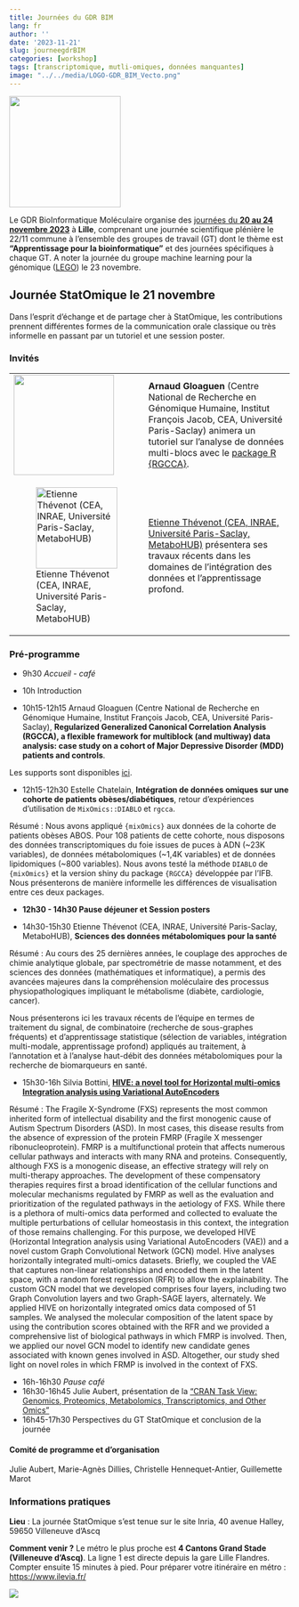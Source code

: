 ```yaml
---
title: Journées du GDR BIM
lang: fr
author: ''
date: '2023-11-21'
slug: journeegdrBIM
categories: [workshop]
tags: [transcriptomique, mutli-omiques, données manquantes]
image: "../../media/LOGO-GDR_BIM_Vecto.png"
---
```


<img src="../../../../media/LOGO-GDR_BIM_Vecto.png" width="200"/>

Le GDR BioInformatique Moléculaire organise des [journées du **20 au 24 novembre 2023**](https://www.gdr-bim.cnrs.fr/journees-du-gdr-bim-2023/) à **Lille**, comprenant une journée scientifique plénière le 22/11 commune à l'ensemble des groupes de travail (GT) dont le thème est **"Apprentissage pour la bioinformatique"** et des journées spécifiques à chaque GT. A noter la journée du groupe machine learning pour la génomique ([LEGO](https://gt-lego.cnrs.fr/)) le 23 novembre.

## Journée StatOmique le 21 novembre

Dans l'esprit d'échange et de partage cher à StatOmique, les contributions prennent différentes formes de la communication orale classique ou très informelle en passant par un tutoriel et une session poster.

### Invités

+---------------------------------------------------------------------------------------------------------------------------+----------------------------------------------------------------------------------------------------------------------------------------------------------------------------------------------------------------------------------------------------------------+
| ![](/media/2023-gdrBiM/arnaudgloaguen.png){fig-align="left" width="180"}                                                  | **Arnaud Gloaguen** (Centre National de Recherche en Génomique Humaine, Institut François Jacob, CEA, Université Paris-Saclay) animera un tutoriel sur l'analyse de données multi-blocs avec le [package R {RGCCA}](https://cran.r-project.org/package=RGCCA). |
+---------------------------------------------------------------------------------------------------------------------------+----------------------------------------------------------------------------------------------------------------------------------------------------------------------------------------------------------------------------------------------------------------+
| ![Etienne Thévenot (CEA, INRAE, Université Paris-Saclay, MetaboHUB)](/media/2023-gdrBiM/etiennethevenot.png){width="146"} | [Etienne Thévenot (CEA, INRAE, Université Paris-Saclay, MetaboHUB)](https://odisce.github.io/index.html) présentera ses travaux récents dans les domaines de l'intégration des données et l'apprentissage profond.                                             |
+---------------------------------------------------------------------------------------------------------------------------+----------------------------------------------------------------------------------------------------------------------------------------------------------------------------------------------------------------------------------------------------------------+

### Pré-programme

-   9h30 *Accueil - café*

-   10h Introduction

-   10h15-12h15 Arnaud Gloaguen (Centre National de Recherche en Génomique Humaine, Institut François Jacob, CEA, Université Paris-Saclay), **Regularized Generalized Canonical Correlation Analysis (RGCCA), a flexible framework for multiblock (and multiway) data analysis: case study on a cohort of Major Depressive Disorder (MDD) patients and controls**.

::: {.callout-note appearance="simple" icon="false"}
Les supports sont disponibles [ici](#0).
:::

-   12h15-12h30 Estelle Chatelain, **Intégration de données omiques sur une cohorte de patients obèses/diabétiques**, retour d'expériences d'utilisation de `MixOmics::DIABLO` et `rgcca`.

::: {.callout-note appearance="simple" icon="false"}
Résumé : Nous avons appliqué `{mixOmics}` aux données de la cohorte de patients obèses ABOS. Pour 108 patients de cette cohorte, nous disposons des données transcriptomiques du foie issues de puces à ADN (\~23K variables), de données métabolomiques (\~1,4K variables) et de données lipidomiques (\~800 variables). Nous avons testé la méthode `DIABLO` de `{mixOmics}` et la version shiny du package `{RGCCA}` développée par l'IFB. Nous présenterons de manière informelle les différences de visualisation entre ces deux packages.
:::

-   **12h30 - 14h30 Pause déjeuner et Session posters**

```{=html}
<!-- -->
```
-   14h30-15h30 Etienne Thévenot (CEA, INRAE, Université Paris-Saclay, MetaboHUB), **Sciences des données métabolomiques pour la santé**

::: {.callout-note appearance="simple" icon="false"}
Résumé : Au cours des 25 dernières années, le couplage des approches de chimie analytique globale, par spectrométrie de masse notamment, et des sciences des données (mathématiques et informatique), a permis des avancées majeures dans la compréhension moléculaire des processus physiopathologiques impliquant le métabolisme (diabète, cardiologie, cancer).

Nous présenterons ici les travaux récents de l'équipe en termes de traitement du signal, de combinatoire (recherche de sous-graphes fréquents) et d'apprentissage statistique (sélection de variables, intégration multi-modale, apprentissage profond) appliqués au traitement, à l'annotation et à l'analyse haut-débit des données métabolomiques pour la recherche de biomarqueurs en santé.
:::

-   15h30-16h Silvia Bottini, [**HIVE: a novel tool for Horizontal multi-omics Integration analysis using Variational AutoEncoders**](../../media/2023-gdrBiM/presentation-Bottini.pdf)

::: {.callout-note appearance="simple" icon="false"}
Résumé : The Fragile X-Syndrome (FXS) represents the most common inherited form of intellectual disability and the first monogenic cause of Autism Spectrum Disorders (ASD). In most cases, this disease results from the absence of expression of the protein FMRP (Fragile X messenger ribonucleoprotein). FMRP is a multifunctional protein that affects numerous cellular pathways and interacts with many RNA and proteins. Consequently, although FXS is a monogenic disease, an effective strategy will rely on multi-therapy approaches. The development of these compensatory therapies requires first a broad identification of the cellular functions and molecular mechanisms regulated by FMRP as well as the evaluation and prioritization of the regulated pathways in the aetiology of FXS. While there is a plethora of multi-omics data performed and collected to evaluate the multiple perturbations of cellular homeostasis in this context, the integration of those remains challenging. For this purpose, we developed HIVE (Horizontal Integration analysis using Variational AutoEncoders (VAE)) and a novel custom Graph Convolutional Network (GCN) model. Hive analyses horizontally integrated multi-omics datasets. Briefly, we coupled the VAE that captures non-linear relationships and encoded them in the latent space, with a random forest regression (RFR) to allow the explainability. The custom GCN model that we developed comprises four layers, including two Graph Convolution layers and two Graph-SAGE layers, alternately. We applied HIVE on horizontally integrated omics data composed of 51 samples. We analysed the molecular composition of the latent space by using the contribution scores obtained with the RFR and we provided a comprehensive list of biological pathways in which FMRP is involved. Then, we applied our novel GCN model to identify new candidate genes associated with known genes involved in ASD. Altogether, our study shed light on novel roles in which FRMP is involved in the context of FXS.
:::

-   16h-16h30 *Pause café*
-   16h30-16h45 Julie Aubert, présentation de la ["CRAN Task View: Genomics, Proteomics, Metabolomics, Transcriptomics, and Other Omics"](https://cran.r-project.org/web/views/Omics.html)
-   16h45-17h30 Perspectives du GT StatOmique et conclusion de la journée

#### Comité de programme et d'organisation

Julie Aubert, Marie-Agnès Dillies, Christelle Hennequet-Antier, Guillemette Marot

### Informations pratiques

::: {.callout-caution appearance="simple" icon="false"}
**Lieu** : La journée StatOmique s'est tenue sur le site Inria, 40 avenue Halley, 59650 Villeneuve d'Ascq

**Comment venir ?** Le métro le plus proche est **4 Cantons Grand Stade (Villeneuve d'Ascq)**. La ligne 1 est directe depuis la gare Lille Flandres. Compter ensuite 15 minutes à pied. Pour préparer votre itinéraire en métro : <https://www.ilevia.fr/>

![](/media/2023-gdrBiM/plan_%20acces_Inria.png)
:::
